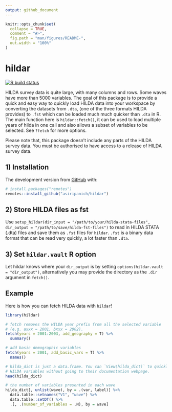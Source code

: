```yaml
---
output: github_document
---
```


<!-- README.md is generated from README.Rmd. Please edit that file -->

```r
knitr::opts_chunk$set(
  collapse = TRUE,
  comment = "#>",
  fig.path = "man/figures/README-",
  out.width = "100%"
)
```
# hildar

<!-- badges: start -->
[![R build status](https://github.com/asiripanich/hildar/workflows/R-CMD-check/badge.svg)](https://github.com/asiripanich/hildar/actions)
<!-- badges: end -->

HILDA survey data is quite large, with many columns and rows. Some waves have more than 5000 variables. The goal of this package is to provide a quick and easy way to quickly load HILDA data into your workspace by converting the datasets from `.dta`, (one of the three formats HILDA provides) to `.fst` which can be loaded much much quicker than `.dta` in R. The main function here is `hildar::fetch()`, it can be used to load multiple years of hilda in one call and also allows a subset of variables to be selected. See `?fetch` for more options.

Please note that, this package doesn't include any parts of the HILDA survey data. You must be authorised to have access to a release of HILDA survey data. 

## 1) Installation

The development version from [GitHub](https://github.com/) with:

``` r
# install.packages("remotes")
remotes::install_github("asiripanich/hildar")
```

## 2) Store HILDA files as fst

Use `setup_hildar(dir_input = "/path/to/your/hilda-stata-files", dir_output = "/path/to/save/hilda-fst-files")` to read in HILDA STATA (.dta) files and save them as `.fst` files for `hildar`. `.fst` is a binary data format that can be read very quickly, a lot faster than `.dta`.

## 3) Set `hildar.vault` R option

Let hildar knows where your `dir_output` is by setting `options(hildar.vault = "dir_output")`, alternatively you may provide the directory as the `.dir` argument in `fetch()`.

## Example

Here is how you can fetch HILDA data with `hildar`!

```r
library(hildar)

# fetch removes the HILDA year prefix from all the selected variable
# (e.g. axxx = 2001, bxxx = 2002).
fetch(years = 2001:2003, add_geography = T) %>%
  summary()

# add basic demographic variables
fetch(years = 2001, add_basic_vars = T) %>% 
  names()

# hilda_dict is just a data.frame. You can `View(hilda_dict)` to quickly search
# HILDA variables without going to their documentation webpage.
head(hilda_dict)

# the number of variables presented in each wave
hilda_dict[, unlist(wave), by = .(var, label)] %>% 
  data.table::setnames("V1", "wave") %>%
  data.table::setDT() %>%
  .[, .(number_of_variables = .N), by = wave]
```
